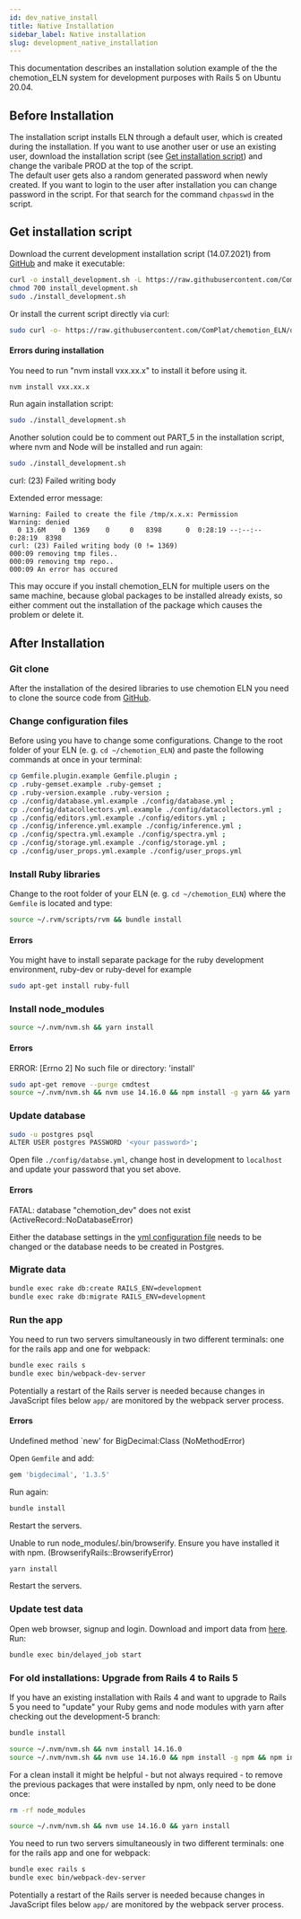 ```yaml
---
id: dev_native_install
title: Native Installation
sidebar_label: Native installation
slug: development_native_installation
---
```


This documentation describes an installation solution example of the the chemotion_ELN system for development purposes with Rails 5 on Ubuntu 20.04.  
## Before Installation
The installation script installs ELN through a default user, which is created during the installation. If you want to use another user or use an existing user, download the installation script (see [Get installation script](#get-installation-script)) and change the varibale PROD at the top of the script.  
The default user gets also a random generated password when newly created. If you want to login to the user after installation you can change password in the script. For that search for the command `chpasswd` in the script.

## Get installation script
Download the current development installation script (14.07.2021) from [GitHub](https://github.com/ComPlat/chemotion_ELN/tree/development-5/scripts) and make it executable:
```sh
curl -o install_development.sh -L https://raw.githubusercontent.com/ComPlat/chemotion_ELN/development-5/scripts/install_development.sh
chmod 700 install_development.sh
sudo ./install_development.sh
```
Or install the current script directly via curl:
```sh
sudo curl -o- https://raw.githubusercontent.com/ComPlat/chemotion_ELN/development-5/scripts/install_development.sh | bash
```

#### Errors during installation

<div class="boxBorder">
You need to run "nvm install vxx.xx.x" to install it before using it.
</div>

```sh
nvm install vxx.xx.x
```
Run again installation script:
```sh
sudo ./install_development.sh
```
Another solution could be to comment out PART_5 in the installation script, where nvm and Node will be installed and run again:
```sh
sudo ./install_development.sh
```

<div class="boxBorder">
curl: (23) Failed writing body
</div>


Extended error message:
```
Warning: Failed to create the file /tmp/x.x.x: Permission 
Warning: denied
  0 13.6M    0  1369    0     0   8398      0  0:28:19 --:--:--  0:28:19  8398
curl: (23) Failed writing body (0 != 1369)
000:09 removing tmp files..
000:09 removing tmp repo..
000:09 An error has occured
```
This may occure if you install chemotion_ELN for multiple users on the same machine, because global packages to be installed already exists, so either comment out the installation of the package which causes the problem or delete it.

## After Installation
### Git clone
After the installation of the desired libraries to use chemotion ELN you need to clone the source code from [GitHub](https://github.com/ComPlat/chemotion_ELN).
### Change configuration files
Before using you have to change some configurations. Change to the root folder of your ELN (e. g. `cd ~/chemotion_ELN`) and paste the following commands at once in your terminal:
```sh
cp Gemfile.plugin.example Gemfile.plugin ;
cp .ruby-gemset.example .ruby-gemset ;
cp .ruby-version.example .ruby-version ;
cp ./config/database.yml.example ./config/database.yml ;
cp ./config/datacollectors.yml.example ./config/datacollectors.yml ;
cp ./config/editors.yml.example ./config/editors.yml ;
cp ./config/inference.yml.example ./config/inference.yml ;
cp ./config/spectra.yml.example ./config/spectra.yml ;
cp ./config/storage.yml.example ./config/storage.yml ;
cp ./config/user_props.yml.example ./config/user_props.yml
```
### Install Ruby libraries
Change to the root folder of your ELN (e. g. `cd ~/chemotion_ELN`) where the `Gemfile` is located and type:
```sh
source ~/.rvm/scripts/rvm && bundle install
```
#### Errors
<div class="boxBorder">
You might have to install separate package for the ruby development environment, ruby-dev or ruby-devel for example
</div>

```sh
sudo apt-get install ruby-full
```

### Install node_modules
```sh
source ~/.nvm/nvm.sh && yarn install
```
#### Errors
<div class="boxBorder">
ERROR: [Errno 2] No such file or directory: 'install'
</div>


```sh
sudo apt-get remove --purge cmdtest
source ~/.nvm/nvm.sh && nvm use 14.16.0 && npm install -g yarn && yarn install
```

### Update database
```sh
sudo -u postgres psql
ALTER USER postgres PASSWORD '<your password>';
```
Open file `./config/databse.yml`, change host in development to `localhost` and update your password that you set above.

#### Errors
<div class="boxBorder">
FATAL:  database "chemotion_dev" does not exist (ActiveRecord::NoDatabaseError)
</div>

Either the database settings in the [yml configuration file](https://github.com/ComPlat/chemotion_ELN/blob/development-5/config/database.yml.example) needs to be changed or the database needs to be created in Postgres.

### Migrate data
```sh
bundle exec rake db:create RAILS_ENV=development
bundle exec rake db:migrate RAILS_ENV=development
```
### Run the app
You need to run two servers simultaneously in two different terminals: one for the rails app and one for webpack:
```sh
bundle exec rails s
bundle exec bin/webpack-dev-server
```
Potentially a restart of the Rails server is needed because changes in JavaScript files below `app/` are monitored by the webpack server process.

#### Errors
<div class="boxBorder">
Undefined method `new' for BigDecimal:Class (NoMethodError)
</div>    


Open `Gemfile` and add:
```sh
gem 'bigdecimal', '1.3.5'
```
Run again:
```sh
bundle install
```
Restart the servers.  

<div class="boxBorder">
Unable to run node_modules/.bin/browserify. Ensure you have installed it with npm. (BrowserifyRails::BrowserifyError)
</div>

```sh
yarn install
```
Restart the servers. 
### Update test data
Open web browser, signup and login. Download and import data from [here](https://bwsyncandshare.kit.edu/s/kzpd8B5XdjMQ8gw).  
Run:  
```sh
bundle exec bin/delayed_job start
```  
### For old installations: Upgrade from Rails 4 to Rails 5
If you have an existing installation with Rails 4 and want to upgrade to Rails 5 you need to "update" your Ruby gems and node modules with yarn after checking out the development-5 branch:
```sh
bundle install
```
```sh
source ~/.nvm/nvm.sh && nvm install 14.16.0
source ~/.nvm/nvm.sh && nvm use 14.16.0 && npm install -g npm && npm install -g yarn && yarn install
```
For a clean install it might be helpful - but not always required - to remove the previous packages that were installed by npm, only need to be done once:
```sh
rm -rf node_modules
```
```sh
source ~/.nvm/nvm.sh && nvm use 14.16.0 && yarn install
```
You need to run two servers simultaneously in two different terminals: one for the rails app and one for webpack:
```sh
bundle exec rails s
bundle exec bin/webpack-dev-server
```
Potentially a restart of the Rails server is needed because changes in JavaScript files below `app/` are monitored by the webpack server process.